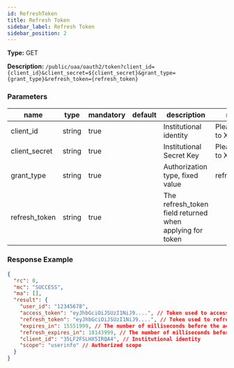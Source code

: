 ```yaml
---
id: RefreshToken
title: Refresh Token
sidebar_label: Refresh Token
sidebar_position: 2
---
```


**Type:** GET

**Description:** `/public/uaa/oauth2/token?client_id={client_id}&client_secret=${client_secret}&grant_type={grant_type}&refresh_token={refresh_token}`

### Parameters

| name | type | mandatory | default | description | ranges |
| --- | --- | --- | --- | --- | --- |
| client_id | string | true |  | Institutional identity | Please apply to XT.COM |
| client_secret | string | true |  | Institutional Secret Key | Please apply to XT.COM |
| grant_type | string | true |  | Authorization type, fixed value | refresh_token |
| refresh_token | string | true |  | The refresh_token field returned when applying for token |  |

### Response Example

```json title="Response"
{
  "rc": 0,
  "mc": "SUCCESS",
  "ma": [],
  "result": {
    "user_id": "12345678",
    "access_token": "eyJhbGciOiJSUzI1NiJ9....", // Token used to access the authorization interface
    "refresh_token": "eyJhbGciOiJSUzI1NiJ9....", // Token used to refresh the access token
    "expires_in": 15551999, // The number of milliseconds before the access_token expires
    "refresh_expires_in": 18143999, // The number of milliseconds before refresh_token expires
    "client_id": "35LF2FSLHX5IRQA4", // Institutional identity
    "scope": "userinfo" // Authorized scope
  }
}
```
